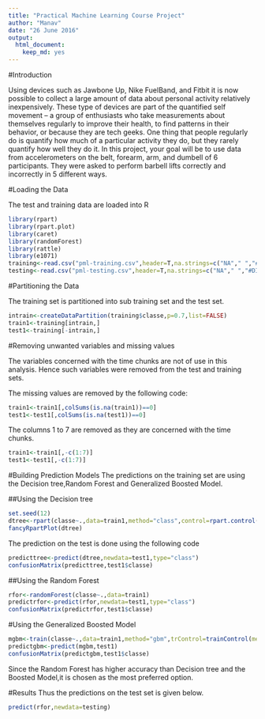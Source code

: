 ```yaml
---
title: "Practical Machine Learning Course Project"
author: "Manav"
date: "26 June 2016"
output: 
  html_document: 
    keep_md: yes
---
```


#Introduction

Using devices such as Jawbone Up, Nike FuelBand, and Fitbit it is now possible to collect a large amount of data about personal activity relatively inexpensively. These type of devices are part of the quantified self movement – a group of enthusiasts who take measurements about themselves regularly to improve their health, to find patterns in their behavior, or because they are tech geeks. One thing that people regularly do is quantify how much of a particular activity they do, but they rarely quantify how well they do it. In this project, your goal will be to use data from accelerometers on the belt, forearm, arm, and dumbell of 6 participants. They were asked to perform barbell lifts correctly and incorrectly in 5 different ways.

#Loading the Data

The test and training data are loaded into R
```r
library(rpart)
library(rpart.plot) 
library(caret)
library(randomForest)
library(rattle)
library(e1071)
training<-read.csv("pml-training.csv",header=T,na.strings=c("NA"," ","#DIV/0!"))
testing<-read.csv("pml-testing.csv",header=T,na.strings=c("NA"," ","#DIV/0!"))
```

#Partitioning the Data

The training set is partitioned into sub training set and the test set.
```r
intrain<-createDataPartition(training$classe,p=0.7,list=FALSE)
train1<-training[intrain,]
test1<-training[-intrain,]
```

#Removing unwanted variables and missing values

The variables concerned with the time chunks are not of use in this analysis.
Hence such variables were removed from the test and training sets.

The missing values are removed by the following code:

```r
train1<-train1[,colSums(is.na(train1))==0]
test1<-test1[,colSums(is.na(test1))==0]
```

The columns 1 to 7 are removed as they are concerned with the time chunks.
```r
train1<-train1[,-c(1:7)]
test1<-test1[,-c(1:7)]
```

#Building Prediction Models
The predictions on the training set are using the Decision tree,Random
Forest and Generalized Boosted Model.

##Using the Decision tree
```r
set.seed(12)
dtree<-rpart(classe~.,data=train1,method="class",control=rpart.control(method="cv",number=4))
fancyRpartPlot(dtree)
```

The prediction on the test is done using the following code

```r
predicttree<-predict(dtree,newdata=test1,type="class")
confusionMatrix(predicttree,test1$classe)
```

##Using the Random Forest
```r
rfor<-randomForest(classe~.,data=train1)
predictrfor<-predict(rfor,newdata=test1,type="class")
confusionMatrix(predictrfor,test1$classe)
```

#Using the Generalized Boosted Model
```r
mgbm<-train(classe~.,data=train1,method="gbm",trControl=trainControl(method="cv",number=4),verbose=F)
predictgbm<-predict(mgbm,test1)
confusionMatrix(predictgbm,test1$classe)
```

Since the Random Forest has higher accuracy than Decision tree and the Boosted Model,it is chosen as the most preferred option.

#Results
Thus the predictions on the test set is given below.
```r
predict(rfor,newdata=testing)
```
